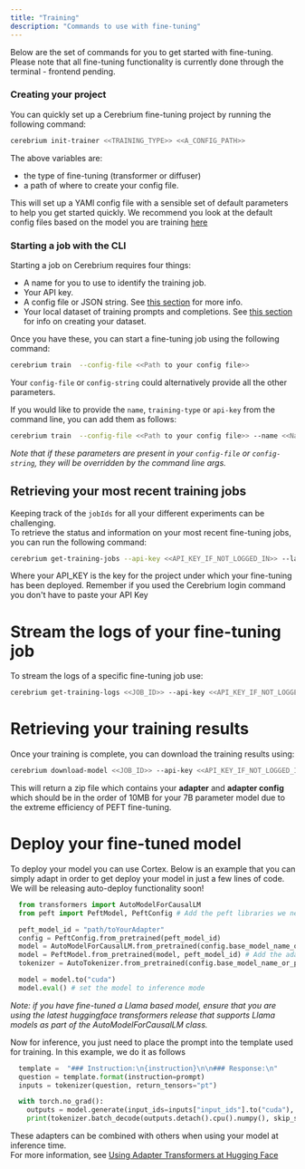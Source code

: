 ```yaml
---
title: "Training"
description: "Commands to use with fine-tuning"
---
```


Below are the set of commands for you to get started with fine-tuning. Please note that all fine-tuning functionality is currently done through the terminal - frontend pending.

### Creating your project

You can quickly set up a Cerebrium fine-tuning project by running the following command:

```bash
cerebrium init-trainer <<TRAINING_TYPE>> <<A_CONFIG_PATH>>
```

The above variables are:
- the type of fine-tuning (transformer or diffuser)
- a path of where to create your config file.

This will set up a YAMl config file with a sensible set of default parameters to help you get started quickly. We recommend you look at the default config files
 based on the model you are training [here](/cerebrium/fine-tuning/language-models/model-specific-docs/training-falcon)

### Starting a job with the CLI

Starting a job on Cerebrium requires four things:

- A name for you to use to identify the training job.
- Your API key.
- A config file or JSON string. See [this section](/cerebrium/fine-tuning/language-models/config) for more info.
- Your local dataset of training prompts and completions. See [this section](/cerebrium/fine-tuning/language-models/dataset) for info on creating your dataset.

Once you have these, you can start a fine-tuning job using the following command:

```bash
cerebrium train  --config-file <<Path to your config file>>
```

Your `config-file` or `config-string` could alternatively provide all the other parameters.

If you would like to provide the `name`, `training-type` or `api-key` from the command line, you can add them as follows:

```bash
cerebrium train  --config-file <<Path to your config file>> --name <<Name for your training>> --training-type "diffuser" --api-key <<Your api key if you haven't logged in>>
```

_Note that if these parameters are present in your `config-file` or `config-string`, they will be overridden by the command line args._

## Retrieving your most recent training jobs

Keeping track of the `jobIds` for all your different experiments can be challenging.  
To retrieve the status and information on your most recent fine-tuning jobs, you can run the following command:

```bash
cerebrium get-training-jobs --api-key <<API_KEY_IF_NOT_LOGGED_IN>> --last-n <<AN_OPTIONAL_PARAM_TO_LIMIT_NUMBER_OF_JOBS_RETURNED>>
```

Where your API_KEY is the key for the project under which your fine-tuning has been deployed. Remember if you used the Cerebrium login command you don't have to paste your API Key

# Stream the logs of your fine-tuning job

To stream the logs of a specific fine-tuning job use:

```bash
cerebrium get-training-logs <<JOB_ID>> --api-key <<API_KEY_IF_NOT_LOGGED_IN>>
```

# Retrieving your training results

Once your training is complete, you can download the training results using:

```bash
cerebrium download-model <<JOB_ID>> --api-key <<API_KEY_IF_NOT_LOGGED_IN>>  --download-path <<OPTIONAL_PATH_TO_DOWNLOAD_TO>>
```

This will return a zip file which contains your **adapter** and **adapter config** which should be in the order of 10MB for your 7B parameter model due to the extreme efficiency of PEFT fine-tuning.

# Deploy your fine-tuned model

To deploy your model you can use Cortex. Below is an example that you can simply adapt in order to get deploy your model in just a few lines of code. We will be releasing
auto-deploy functionality soon!

```python
  from transformers import AutoModelForCausalLM
  from peft import PeftModel, PeftConfig # Add the peft libraries we need for the adapter

  peft_model_id = "path/toYourAdapter"
  config = PeftConfig.from_pretrained(peft_model_id)
  model = AutoModelForCausalLM.from_pretrained(config.base_model_name_or_path)
  model = PeftModel.from_pretrained(model, peft_model_id) # Add the adapter to the model
  tokenizer = AutoTokenizer.from_pretrained(config.base_model_name_or_path)

  model = model.to("cuda")
  model.eval() # set the model to inference mode

```

_Note: if you have fine-tuned a Llama based model, ensure that you are using the latest huggingface transformers release that supports Llama models as part of the AutoModelForCausalLM class._

Now for inference, you just need to place the prompt into the template used for training. In this example, we do it as follows

```python
  template =  "### Instruction:\n{instruction}\n\n### Response:\n"
  question = template.format(instruction=prompt)
  inputs = tokenizer(question, return_tensors="pt")

  with torch.no_grad():
    outputs = model.generate(input_ids=inputs["input_ids"].to("cuda"), max_new_tokens=10)
    print(tokenizer.batch_decode(outputs.detach().cpu().numpy(), skip_special_tokens=True)[0])

```

These adapters can be combined with others when using your model at inference time.  
For more information, see
[Using Adapter Transformers at Hugging Face](https://huggingface.co/docs/hub/adapter-transformers#exploring-adaptertransformers-in-the-hub)
